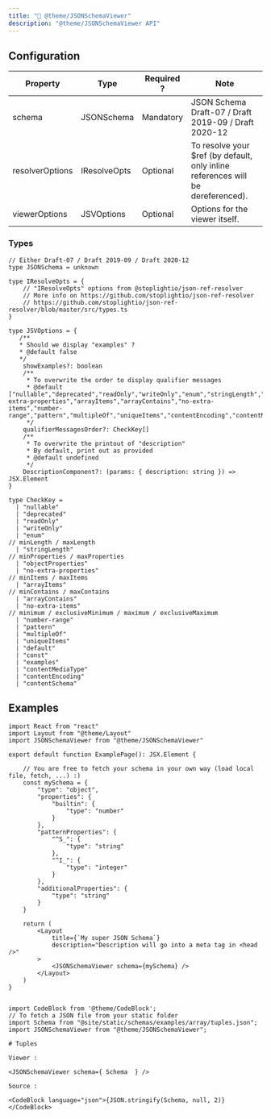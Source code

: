 ```yaml
---
title: "🔎 @theme/JSONSchemaViewer"
description: "@theme/JSONSchemaViewer API"
---
```



## Configuration

| Property        | Type          | Required ?  | Note                                                    |
|-----------------|---------------|-------------|---------------------------------------------------------|
| schema          | JSONSchema    | Mandatory   | JSON Schema Draft-07 / Draft 2019-09 / Draft 2020-12    |
| resolverOptions | IResolveOpts  | Optional    | To resolve your $ref (by default, only inline references will be dereferenced). |
| viewerOptions   | JSVOptions    | Optional    | Options for the viewer itself. |

### Types

```tsx
// Either Draft-07 / Draft 2019-09 / Draft 2020-12
type JSONSchema = unknown
```

```tsx
type IResolveOpts = {
    // "IResolveOpts" options from @stoplightio/json-ref-resolver
    // More info on https://github.com/stoplightio/json-ref-resolver
    // https://github.com/stoplightio/json-ref-resolver/blob/master/src/types.ts
}
```

```tsx
type JSVOptions = {
   /**
   * Should we display "examples" ?
   * @default false
   */
    showExamples?: boolean
    /**
     * To overwrite the order to display qualifier messages
     * @default ["nullable","deprecated","readOnly","writeOnly","enum","stringLength","objectProperties","no-extra-properties","arrayItems","arrayContains","no-extra-items","number-range","pattern","multipleOf","uniqueItems","contentEncoding","contentMediaType","contentSchema","default","const","examples"]
     */
    qualifierMessagesOrder?: CheckKey[]
    /**
     * To overwrite the printout of "description"
     * By default, print out as provided
     * @default undefined
     */
    DescriptionComponent?: (params: { description: string }) => JSX.Element
}
```

```tsx
type CheckKey =
  | "nullable"
  | "deprecated"
  | "readOnly"
  | "writeOnly"
  | "enum"
// minLength / maxLength
  | "stringLength"
// minProperties / maxProperties
  | "objectProperties"
  | "no-extra-properties"
// minItems / maxItems
  | "arrayItems"
// minContains / maxContains
  | "arrayContains"
  | "no-extra-items"
// minimum / exclusiveMinimum / maximum / exclusiveMaximum
  | "number-range"
  | "pattern"
  | "multipleOf"
  | "uniqueItems"
  | "default"
  | "const"
  | "examples"
  | "contentMediaType"
  | "contentEncoding"
  | "contentSchema"
```

## Examples

<Tabs>
<TabItem value="JSX" label="JSX">

```tsx
import React from "react"
import Layout from "@theme/Layout"
import JSONSchemaViewer from "@theme/JSONSchemaViewer"

export default function ExamplePage(): JSX.Element {

    // You are free to fetch your schema in your own way (load local file, fetch, ...) :)
    const mySchema = {
        "type": "object",
        "properties": {
            "builtin": {
                "type": "number"
            }
        },
        "patternProperties": {
            "^S_": {
                "type": "string"
            },
            "^I_": {
                "type": "integer"
            }
        },
        "additionalProperties": {
            "type": "string"
        }
    }

    return (
        <Layout
            title={`My super JSON Schema`}
            description="Description will go into a meta tag in <head />"
        >
            <JSONSchemaViewer schema={mySchema} />
        </Layout>
    )
}
```

</TabItem>

<TabItem value="MDX" label="MDX" default>

```tsx

import CodeBlock from '@theme/CodeBlock';
// To fetch a JSON file from your static folder
import Schema from "@site/static/schemas/examples/array/tuples.json";
import JSONSchemaViewer from "@theme/JSONSchemaViewer";

# Tuples

Viewer :

<JSONSchemaViewer schema={ Schema  } />

Source :

<CodeBlock language="json">{JSON.stringify(Schema, null, 2)}</CodeBlock>

```

</TabItem>

</Tabs>